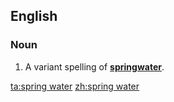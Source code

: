 ==English==
===Noun===
{{en-noun|sg=[[spring]] [[water]]|-}}

#A variant spelling of '''[[springwater]]'''.

[[ta:spring water]]
[[zh:spring water]]